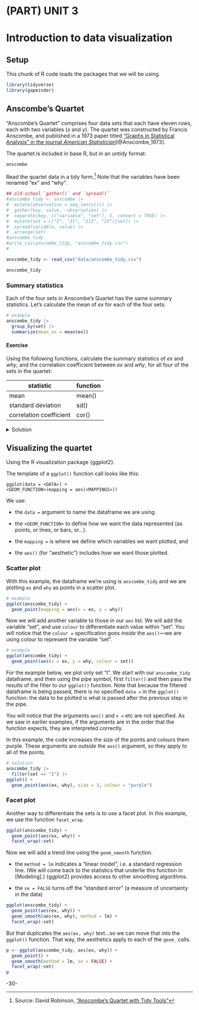 <!-- 
This file by Martin Monkman 
is licensed under a Creative Commons Attribution 4.0 International License
https://creativecommons.org/licenses/by/4.0/  
-->

# (PART) UNIT 3 {-} 

<!-- 
This file by Martin Monkman is licensed under a Creative Commons Attribution 4.0 International License
-->



# Introduction to data visualization {#data-viz}

## Setup

This chunk of R code loads the packages that we will be using.

```r
library(tidyverse)
library(gapminder)
```




## Anscombe's Quartet


"Anscombe's Quartet" comprises four data sets that each have eleven rows, each with two variables (_x_ and _y_). The quartet was constructed by Francis Anscombe, and published in a 1973 paper titled ["Graphs in Statistical Analysis" in the journal _American Statistician_](https://www.sjsu.edu/faculty/gerstman/StatPrimer/anscombe1973.pdf)[@Anscombe_1973].

The quartet is included in base R, but in an untidy format:

```r
anscombe
```


Read the quartet data in a tidy form.^[Source: David Robinson, ["Anscombe’s Quartet with Tidy Tools"](https://rpubs.com/dgrtwo/tidy-anscombe)] Note that the variables have been renamed "ex" and "why".



```r
## old-school `gather()` and `spread()`
#anscombe_tidy <- anscombe |>
#  mutate(observation = seq_len(n())) |>
#  gather(key, value, -observation) |>
#  separate(key, c("variable", "set"), 1, convert = TRUE) |>
#  mutate(set = c("I", "II", "III", "IV")[set]) |>
#  spread(variable, value) |>
#  arrange(set)
#anscombe_tidy
#write_csv(anscombe_tidy, "anscombe_tidy.csv")
#
```


```r
anscombe_tidy <- read_csv("data/anscombe_tidy.csv")

anscombe_tidy
```



### Summary statistics

Each of the four sets in Anscombe's Quartet has the same summary statistics. Let's calculate the mean of _ex_ for each of the four sets:


```r
# example
anscombe_tidy |>
  group_by(set) |>
  summarize(mean_ex = mean(ex))
```

::: {.rmdtip}
#### Exercise

Using the following functions, calculate the summary statistics of _ex_ and _why_, and the correlation coefficient between _ex_ and _why_, for all four of the sets in the quartet:

 | statistic | function |
 | ----       | ----      |
 | mean      | mean()   |
 | standard deviation | sd() |
 | correlation coefficient | cor() |
 
 
<details>

<summary>
Solution
</summary>

To create a table with these statistics by the four sets, we first `group_by()` and then `summarize()` (or `summarise()`). Notice that we include all of the calculations within a single `summarize()` function.

```r
# solution
anscombe_tidy |> 
  group_by(set) |> 
  summarize(mean(ex), 
            sd(ex), 
            mean(why), 
            sd(why), 
            cor(ex, why))

```

</details>
:::


## Visualizing the quartet

Using the R visualization package {ggplot2}.

The template of a `ggplot()` function call looks like this:

`ggplot(data = <DATA>) + ` <BR>
`  <GEOM_FUNCTION>(mapping = aes(<MAPPINGS>))`  

We use:

* the `data =` argument to name the dataframe we are using.

* the `<GEOM_FUNCTION>` to define how we want the data represented (as points, or lines, or bars, or...).

* the `mapping =` is where we define which variables we want plotted, and 

* the `aes()` (for "aesthetic") includes _how_ we want those plotted.


### Scatter plot



With this example, the dataframe we're using is `anscombe_tidy` and we are plotting `ex` and `why` as points in a scatter plot.

```r
# example
ggplot(anscombe_tidy) + 
  geom_point(mapping = aes(x = ex, y = why)) 
```



Now we will add another variable to those in our `aes` list. We will add the variable "set", and use `colour` to differentiate each value within "set". You will notice that the `colour =` specification goes _inside_ the `aes()`—we are using colour to represent the variable "set".

```r
# example
ggplot(anscombe_tidy) + 
  geom_point(aes(x = ex, y = why, colour = set)) 
```


For the example below, we plot only set "I". We start with our `anscombe_tidy` dataframe, and then using the pipe symbol, first `filter()` and then pass the results of the filter to our `ggplot()` function. Note that because the filtered dataframe is being passed, there is no specified `data =` in the `ggplot()` function: the data to be plotted is what is passed after the previous step in the pipe.

You will notice that the arguments `aes()` and `x =` etc are not specified. As we saw in earlier examples, if the arguments are in the order that the function expects, they are interpreted correctly.

In this example, the code increases the size of the points and colours them purple. These arguments are _outside_ the `aes()` argument, so they apply to all of the points.

```r
# solution
anscombe_tidy |>
  filter(set == "I") |>
ggplot() + 
  geom_point(aes(ex, why), size = 3, colour = "purple")
```


### Facet plot


Another way to differentiate the sets is to use a facet plot. In this example, we use the function `facet_wrap`. 

```r
ggplot(anscombe_tidy) + 
  geom_point(aes(ex, why)) + 
  facet_wrap(~set)
```


Now we will add a trend line using the `geom_smooth` function.

* the `method = lm` indicates a "linear model", i.e. a standard regression line. (We will come back to the statistics that underlie this function in [Modeling].) {ggplot2} provides access to other smoothing algorithms.

* the `se = FALSE` turns off the "standard error" (a measure of uncertainty in the data)

```r
ggplot(anscombe_tidy) + 
  geom_point(aes(ex, why)) + 
  geom_smooth(aes(ex, why), method = lm) +
  facet_wrap(~set)
```


But that duplicates the `aes(ex, why)` text...so we can move that into the `ggplot()` function. That way, the aesthetics apply to each of the `geom_` calls.


```r
p <- ggplot(anscombe_tidy, aes(ex, why)) + 
  geom_point() + 
  geom_smooth(method = lm, se = FALSE) + 
  facet_wrap(~set)
p
```


-30-

